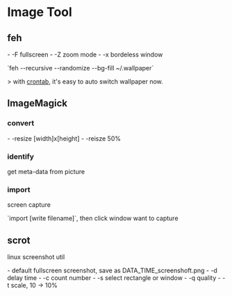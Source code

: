 = Image Tool =

== feh ==
- -F        fullscreen
- -Z        zoom mode
- -x        bordeless window

`feh --recursive --randomize --bg-fill ~/.wallpaper`

> with [[crontab]], it's easy to auto switch wallpaper now.

== ImageMagick ==
=== convert ===

- -resize [width]x[height]
- -reisze 50%

=== identify ===

get meta-data from picture

=== import ===

screen capture

`import [write filename]`, then click window want to capture

== scrot ==
linux screenshot util

- default       fullscreen screenshot, save as DATA_TIME_screenshoft.png
- -d            delay time
- -c            count number
- -s            select rectangle or window
- -q            quality
- -t            scale, 10 -> 10%
